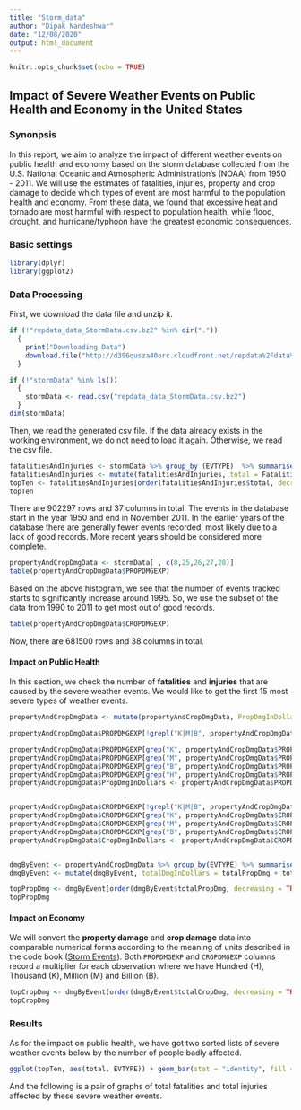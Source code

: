 ```yaml
---
title: "Storm_data"
author: "Dipak Nandeshwar"
date: "12/08/2020"
output: html_document
---
```


```r
knitr::opts_chunk$set(echo = TRUE)
```

## Impact of Severe Weather Events on Public Health and Economy in the United States

### Synonpsis  
In this report, we aim to analyze the impact of different weather events on public health and economy based on the storm database collected from the U.S. National Oceanic and Atmospheric Administration's (NOAA) from 1950 - 2011. We will use the estimates of fatalities, injuries, property and crop damage to decide which types of event are most harmful to the population health and economy. From these data, we found that excessive heat and tornado are most harmful with respect to population health, while flood, drought, and hurricane/typhoon have the greatest economic consequences.

### Basic settings
```r
library(dplyr)
library(ggplot2)
```

### Data Processing
First, we download the data file and unzip it.
```r
if (!"repdata_data_StormData.csv.bz2" %in% dir("."))
  {
    print("Downloading Data")
    download.file("http://d396qusza40orc.cloudfront.net/repdata%2Fdata%2FStormData.csv.bz2", destfile = "repdata_data_StormData.csv.bz2")
  }

if (!"stormData" %in% ls()) 
  {
    stormData <- read.csv("repdata_data_StormData.csv.bz2")
  }
dim(stormData)
```
Then, we read the generated csv file. If the data already exists in the working environment, we do not need to load it again. Otherwise, we read the csv file.
```r
fatalitiesAndInjuries <- stormData %>% group_by (EVTYPE)  %>% summarise(Fatalities =  sum(FATALITIES), Injuries = sum(INJURIES))
fatalitiesAndInjuries <- mutate(fatalitiesAndInjuries, total = Fatalities + Injuries) 
topTen <- fatalitiesAndInjuries[order(fatalitiesAndInjuries$total, decreasing = TRUE),][1:10,]
topTen
```
There are 902297 rows and 37 columns in total.
The events in the database start in the year 1950 and end in November 2011. In the earlier years of the database there are generally fewer events recorded, most likely due to a lack of good records. More recent years should be considered more complete.

```r
propertyAndCropDmgData <- stormData[ , c(8,25,26,27,28)]
table(propertyAndCropDmgData$PROPDMGEXP)
```  

Based on the above histogram, we see that the number of events tracked starts to significantly increase around 1995. So, we use the subset of the data from 1990 to 2011 to get most out of good records.
```r
table(propertyAndCropDmgData$CROPDMGEXP)
```
Now, there are 681500 rows and 38 columns in total.

#### Impact on Public Health
In this section, we check the number of **fatalities** and **injuries** that are caused by the severe weather events. We would like to get the first 15 most severe types of weather events.
```r
propertyAndCropDmgData <- mutate(propertyAndCropDmgData, PropDmgInDollars = PROPDMG, CropDmgInDollars = CROPDMG)

propertyAndCropDmgData$PROPDMGEXP[!grepl("K|M|B", propertyAndCropDmgData$PROPDMGEXP, ignore.case = TRUE)] <- 0

propertyAndCropDmgData$PROPDMGEXP[grep("K", propertyAndCropDmgData$PROPDMGEXP, ignore.case = TRUE)] <- 3
propertyAndCropDmgData$PROPDMGEXP[grep("M", propertyAndCropDmgData$PROPDMGEXP, ignore.case = TRUE)] <- 6
propertyAndCropDmgData$PROPDMGEXP[grep("B", propertyAndCropDmgData$PROPDMGEXP, ignore.case = TRUE)] <- 9
propertyAndCropDmgData$PROPDMGEXP[grep("H", propertyAndCropDmgData$PROPDMGEXP, ignore.case = TRUE)] <- 2
propertyAndCropDmgData$PropDmgInDollars <- propertyAndCropDmgData$PROPDMG * 10^as.numeric(propertyAndCropDmgData$PROPDMGEXP)


propertyAndCropDmgData$CROPDMGEXP[!grepl("K|M|B", propertyAndCropDmgData$CROPDMGEXP, ignore.case = TRUE)] <- 0
propertyAndCropDmgData$CROPDMGEXP[grep("K", propertyAndCropDmgData$CROPDMGEXP, ignore.case = TRUE)] <- 3
propertyAndCropDmgData$CROPDMGEXP[grep("M", propertyAndCropDmgData$CROPDMGEXP, ignore.case = TRUE)] <- 6
propertyAndCropDmgData$CROPDMGEXP[grep("B", propertyAndCropDmgData$CROPDMGEXP, ignore.case = TRUE)] <- 9
propertyAndCropDmgData$CropDmgInDollars <- propertyAndCropDmgData$CROPDMG * 10^as.numeric(propertyAndCropDmgData$CROPDMGEXP)


dmgByEvent <- propertyAndCropDmgData %>% group_by(EVTYPE) %>% summarise(totalPropDmg = sum(PropDmgInDollars), totalCropDmg = sum(CropDmgInDollars))
dmgByEvent <- mutate(dmgByEvent, totalDmgInDollars = totalPropDmg + totalCropDmg)

topPropDmg <- dmgByEvent[order(dmgByEvent$totalPropDmg, decreasing = TRUE),][1:10,]
topPropDmg
```

#### Impact on Economy
We will convert the **property damage** and **crop damage** data into comparable numerical forms according to the meaning of units described in the code book ([Storm Events](http://ire.org/nicar/database-library/databases/storm-events/)). Both `PROPDMGEXP` and `CROPDMGEXP` columns record a multiplier for each observation where we have Hundred (H), Thousand (K), Million (M) and Billion (B).

```r
topCropDmg <- dmgByEvent[order(dmgByEvent$totalCropDmg, decreasing = TRUE),][1:10,]
topCropDmg
```

### Results
As for the impact on public health, we have got two sorted lists of severe weather events below by the number of people badly affected.
```r
ggplot(topTen, aes(total, EVTYPE)) + geom_bar(stat = "identity", fill = "red") + ggtitle("Events Responsible for most Fatalities and Injuries") + ylab("Event")+ xlab("Total Fatalities and Injuries")
```
And the following is a pair of graphs of total fatalities and total injuries affected by these severe weather events. 
